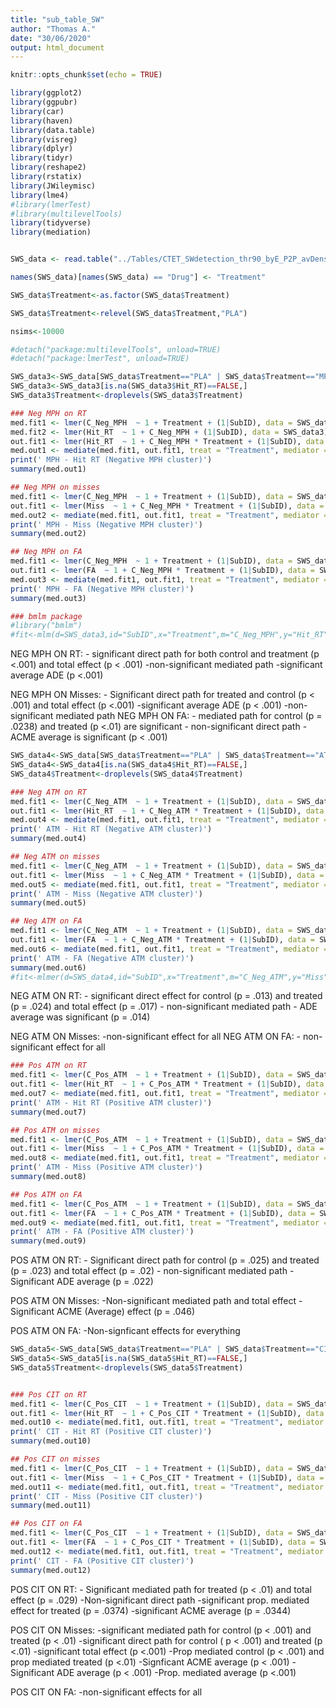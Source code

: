```yaml
---
title: "sub_table_SW"
author: "Thomas A."
date: "30/06/2020"
output: html_document
---
```


```r
knitr::opts_chunk$set(echo = TRUE)
```

```r
library(ggplot2)
library(ggpubr)
library(car)
library(haven)
library(data.table)
library(visreg)
library(dplyr)
library(tidyr)
library(reshape2)
library(rstatix)
library(JWileymisc)
library(lme4)
#library(lmerTest)
#library(multilevelTools)
library(tidyverse)
library(mediation)


SWS_data <- read.table("../Tables/CTET_SWdetection_thr90_byE_P2P_avDens_behav_vec_full_v3_CLUSTERS.txt", header = TRUE, sep = ",", stringsAsFactors = FALSE)

names(SWS_data)[names(SWS_data) == "Drug"] <- "Treatment"

SWS_data$Treatment<-as.factor(SWS_data$Treatment)

SWS_data$Treatment<-relevel(SWS_data$Treatment,"PLA")

nsims<-10000

```



```r
#detach("package:multilevelTools", unload=TRUE)
#detach("package:lmerTest", unload=TRUE)

SWS_data3<-SWS_data[SWS_data$Treatment=="PLA" | SWS_data$Treatment=="MPH",] #|: . $: and
SWS_data3<-SWS_data3[is.na(SWS_data3$Hit_RT)==FALSE,]
SWS_data3$Treatment<-droplevels(SWS_data3$Treatment)

### Neg MPH on RT
med.fit1 <- lmer(C_Neg_MPH  ~ 1 + Treatment + (1|SubID), data = SWS_data3)
med.fit2 <- lmer(Hit_RT  ~ 1 + C_Neg_MPH + (1|SubID), data = SWS_data3)
out.fit1 <- lmer(Hit_RT  ~ 1 + C_Neg_MPH * Treatment + (1|SubID), data = SWS_data3)
med.out1 <- mediate(med.fit1, out.fit1, treat = "Treatment", mediator = "C_Neg_MPH",boot = FALSE, sims = nsims, group.out='SubID')
print(' MPH - Hit RT (Negative MPH cluster)')
summary(med.out1)

## Neg MPH on misses 
med.fit1 <- lmer(C_Neg_MPH  ~ 1 + Treatment + (1|SubID), data = SWS_data3)
out.fit1 <- lmer(Miss  ~ 1 + C_Neg_MPH * Treatment + (1|SubID), data = SWS_data3)
med.out2 <- mediate(med.fit1, out.fit1, treat = "Treatment", mediator = "C_Neg_MPH",robustSE = TRUE, sims = nsims)
print(' MPH - Miss (Negative MPH cluster)')
summary(med.out2)

## Neg MPH on FA
med.fit1 <- lmer(C_Neg_MPH  ~ 1 + Treatment + (1|SubID), data = SWS_data3)
out.fit1 <- lmer(FA  ~ 1 + C_Neg_MPH * Treatment + (1|SubID), data = SWS_data3)
med.out3 <- mediate(med.fit1, out.fit1, treat = "Treatment", mediator = "C_Neg_MPH",robustSE = TRUE, sims = nsims)
print(' MPH - FA (Negative MPH cluster)')
summary(med.out3)

### bmlm package
#library("bmlm")
#fit<-mlm(d=SWS_data3,id="SubID",x="Treatment",m="C_Neg_MPH",y="Hit_RT",iter=nsims,core=2)
```
NEG MPH ON RT: 
  - significant direct path for both control and treatment (p <.001) and total effect (p < .001)
  -non-significant mediated path 
  -significant average ADE (p <.001)
  
NEG MPH ON Misses: 
  - Significant direct path for treated and control (p < .001) and total effect (p <.001)
  -significant average ADE (p < .001)
  -non-significant mediated path 
NEG MPH ON FA: 
  - mediated path for control (p = .0238) and treated (p <.01) are significant
  - non-significant direct path 
  - ACME average is significant (p < .001)



```r
SWS_data4<-SWS_data[SWS_data$Treatment=="PLA" | SWS_data$Treatment=="ATM",] 
SWS_data4<-SWS_data4[is.na(SWS_data4$Hit_RT)==FALSE,]
SWS_data4$Treatment<-droplevels(SWS_data4$Treatment)

### Neg ATM on RT
med.fit1 <- lmer(C_Neg_ATM  ~ 1 + Treatment + (1|SubID), data = SWS_data4)
out.fit1 <- lmer(Hit_RT  ~ 1 + C_Neg_ATM * Treatment + (1|SubID), data = SWS_data4)
med.out4 <- mediate(med.fit1, out.fit1, treat = "Treatment", mediator = "C_Neg_ATM",robustSE = TRUE, sims = nsims)
print(' ATM - Hit RT (Negative ATM cluster)')
summary(med.out4)

## Neg ATM on misses 
med.fit1 <- lmer(C_Neg_ATM  ~ 1 + Treatment + (1|SubID), data = SWS_data4)
out.fit1 <- lmer(Miss  ~ 1 + C_Neg_ATM * Treatment + (1|SubID), data = SWS_data4)
med.out5 <- mediate(med.fit1, out.fit1, treat = "Treatment", mediator = "C_Neg_ATM",robustSE = TRUE, sims = nsims)
print(' ATM - Miss (Negative ATM cluster)')
summary(med.out5)

## Neg ATM on FA
med.fit1 <- lmer(C_Neg_ATM  ~ 1 + Treatment + (1|SubID), data = SWS_data4)
out.fit1 <- lmer(FA  ~ 1 + C_Neg_ATM * Treatment + (1|SubID), data = SWS_data4)
med.out6 <- mediate(med.fit1, out.fit1, treat = "Treatment", mediator = "C_Neg_ATM",robustSE = TRUE, sims = nsims)
print(' ATM - FA (Negative ATM cluster)')
summary(med.out6)
#fit<-mlmer(d=SWS_data4,id="SubID",x="Treatment",m="C_Neg_ATM",y="Miss",iter=1000,core=2)
```
NEG ATM ON RT: 
  - significant direct effect for control (p = .013) and treated (p = .024) and total effect (p = .017)
  - non-significant mediated path 
  - ADE average was significant (p = .014)
  
NEG ATM ON Misses: 
  -non-significant effect for all 
NEG ATM ON FA:
  - non-significant effect for all 

```r
### Pos ATM on RT
med.fit1 <- lmer(C_Pos_ATM  ~ 1 + Treatment + (1|SubID), data = SWS_data4)
out.fit1 <- lmer(Hit_RT  ~ 1 + C_Pos_ATM * Treatment + (1|SubID), data = SWS_data4)
med.out7 <- mediate(med.fit1, out.fit1, treat = "Treatment", mediator = "C_Pos_ATM",robustSE = TRUE, sims = nsims)
print(' ATM - Hit RT (Positive ATM cluster)')
summary(med.out7)

## Pos ATM on misses 
med.fit1 <- lmer(C_Pos_ATM  ~ 1 + Treatment + (1|SubID), data = SWS_data4)
out.fit1 <- lmer(Miss  ~ 1 + C_Pos_ATM * Treatment + (1|SubID), data = SWS_data4)
med.out8 <- mediate(med.fit1, out.fit1, treat = "Treatment", mediator = "C_Pos_ATM",robustSE = TRUE, sims = nsims)
print(' ATM - Miss (Positive ATM cluster)')
summary(med.out8)

## Pos ATM on FA
med.fit1 <- lmer(C_Pos_ATM  ~ 1 + Treatment + (1|SubID), data = SWS_data4)
out.fit1 <- lmer(FA  ~ 1 + C_Pos_ATM * Treatment + (1|SubID), data = SWS_data4)
med.out9 <- mediate(med.fit1, out.fit1, treat = "Treatment", mediator = "C_Pos_ATM",robustSE = TRUE, sims = nsims)
print(' ATM - FA (Positive ATM cluster)')
summary(med.out9)


```

POS ATM ON RT: 
  - Significant direct path for control (p = .025) and treated (p = .023) and total effect (p = .02)
  - non-significant mediated path 
  -Significant ADE average (p = .022)
  
POS ATM ON Misses: 
  -Non-significant mediated path and total effect
  -Significant ACME (Average) effect (p = .046)
  
POS ATM ON FA: 
  -Non-signficant effects for everything

```r
SWS_data5<-SWS_data[SWS_data$Treatment=="PLA" | SWS_data$Treatment=="CIT",] 
SWS_data5<-SWS_data5[is.na(SWS_data5$Hit_RT)==FALSE,]
SWS_data5$Treatment<-droplevels(SWS_data5$Treatment)


### Pos CIT on RT
med.fit1 <- lmer(C_Pos_CIT  ~ 1 + Treatment + (1|SubID), data = SWS_data5)
out.fit1 <- lmer(Hit_RT  ~ 1 + C_Pos_CIT * Treatment + (1|SubID), data = SWS_data5)
med.out10 <- mediate(med.fit1, out.fit1, treat = "Treatment", mediator = "C_Pos_CIT",robustSE = TRUE, sims = nsims)
print(' CIT - Hit RT (Positive CIT cluster)')
summary(med.out10)

## Pos CIT on misses 
med.fit1 <- lmer(C_Pos_CIT  ~ 1 + Treatment + (1|SubID), data = SWS_data5)
out.fit1 <- lmer(Miss  ~ 1 + C_Pos_CIT * Treatment + (1|SubID), data = SWS_data5)
med.out11 <- mediate(med.fit1, out.fit1, treat = "Treatment", mediator = "C_Pos_CIT",robustSE = TRUE, sims = nsims)
print(' CIT - Miss (Positive CIT cluster)')
summary(med.out11)

## Pos CIT on FA
med.fit1 <- lmer(C_Pos_CIT  ~ 1 + Treatment + (1|SubID), data = SWS_data5)
out.fit1 <- lmer(FA  ~ 1 + C_Pos_CIT * Treatment + (1|SubID), data = SWS_data5)
med.out12 <- mediate(med.fit1, out.fit1, treat = "Treatment", mediator = "C_Pos_CIT",robustSE = TRUE, sims = nsims)
print(' CIT - FA (Positive CIT cluster)')
summary(med.out12)


```
POS CIT ON RT: 
  - Significant mediated path for treated (p < .01) and total effect (p = .029)
  -Non-significant direct path 
  -significant prop. mediated effect for treated (p = .0374)
  -significant ACME average (p = .0344)
  
POS CIT ON Misses: 
  -significant mediated path for control (p < .001) and treated (p < .01)
  -significant direct path for control ( p < .001) and treated (p <.01)
  -significant total effect (p <.001)
  -Prop mediated control (p < .001) and prop mediated treated (p <.01)
  -Signficant ACME average (p < .001)
  -Significant ADE average (p < .001)
  -Prop. mediated average (p <.001)
  
POS CIT ON FA: 
  -non-significant effects for all

```r



```
